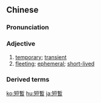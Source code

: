 {{also|短暂}}
==Chinese==
{{zh-forms|s=短暂}}

===Pronunciation===
{{zh-pron
|m=duǎn暫
|c=dyun2 zaam6
|cat=a
}}

===Adjective===
{{zh-adj}}

# [[temporary]]; [[transient]]
# [[fleeting]]; [[ephemeral]]; [[short-lived]]

===Derived terms===
{{zh-der|生是短暫死是永恆}}

{{zh-cat|Advanced}}

[[ko:短暫]]
[[hu:短暫]]
[[ja:短暫]]